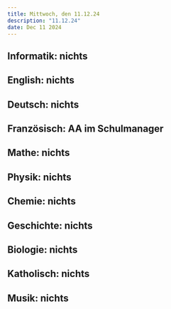 ```yaml
---
title: Mittwoch, den 11.12.24
description: "11.12.24"
date: Dec 11 2024
---
```


## Informatik: nichts
## English: nichts
## Deutsch: nichts
## Französisch: AA im Schulmanager
## Mathe: nichts
## Physik: nichts
## Chemie: nichts
## Geschichte: nichts
## Biologie: nichts
## Katholisch: nichts
## Musik: nichts